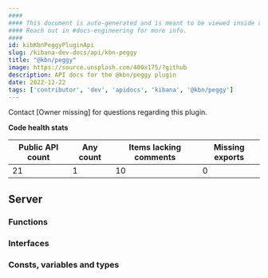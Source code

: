 ```yaml
---
####
#### This document is auto-generated and is meant to be viewed inside our experimental, new docs system.
#### Reach out in #docs-engineering for more info.
####
id: kibKbnPeggyPluginApi
slug: /kibana-dev-docs/api/kbn-peggy
title: "@kbn/peggy"
image: https://source.unsplash.com/400x175/?github
description: API docs for the @kbn/peggy plugin
date: 2022-12-22
tags: ['contributor', 'dev', 'apidocs', 'kibana', '@kbn/peggy']
---
```




Contact [Owner missing] for questions regarding this plugin.

**Code health stats**

| Public API count  | Any count | Items lacking comments | Missing exports |
|-------------------|-----------|------------------------|-----------------|
| 21 | 1 | 10 | 0 |

## Server

### Functions
<DocDefinitionList data={kbnPeggyObj.server.functions}/>

### Interfaces
<DocDefinitionList data={kbnPeggyObj.server.interfaces}/>

### Consts, variables and types
<DocDefinitionList data={kbnPeggyObj.server.misc}/>


